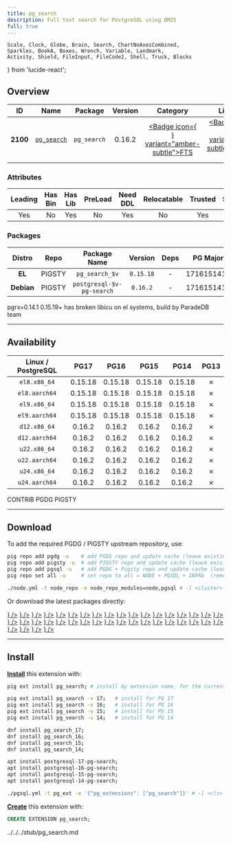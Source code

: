 ```yaml
---
title: pg_search
description: Full text search for PostgreSQL using BM25
full: true
---
```


    Scale, Clock, Globe, Brain, Search, ChartNoAxesCombined,
    Sparkles, BookA, Boxes, Wrench, Variable, Landmark,
    Activity, Shield, FileInput, FileCode2, Shell, Truck, Blocks
} from 'lucide-react';

## Overview

| <TooltipIconButton tooltip="Extension unique identifier" side="top">ID</TooltipIconButton> | <TooltipIconButton tooltip="Extension name" side="top">Name</TooltipIconButton> | <TooltipIconButton tooltip="Package name for installation" side="top">Package</TooltipIconButton> | <TooltipIconButton tooltip="Latest available extension version" side="top">Version</TooltipIconButton> | <TooltipIconButton tooltip="Extension category" side="top">Category</TooltipIconButton> | <TooltipIconButton tooltip="Open source license" side="top">License</TooltipIconButton> | <TooltipIconButton tooltip="Programming language" side="top">Lang</TooltipIconButton> |
|:--------:|:--------:|:----------:|:--------------:|:---------------------------------------:|:------------------------------------------------------:|:----:|
| **2100** | [`pg_search`](https://github.com/paradedb/paradedb/tree/dev/pg_search) | `pg_search` | 0.16.2 | <a href="/ext/fts" className="no-underline"><Badge icon={<Search />} variant="amber-subtle">FTS</Badge></a> | <a href="/ext/list/license#agpl-30" className="no-underline"><Badge icon={<Scale />} variant="red-subtle">AGPL-3.0</Badge></a> | <a href="/ext/list/lang#rust"><Badge icon={<FileCode2 />} variant="amber-subtle">Rust</Badge></a> |

### Attributes

| <TooltipIconButton tooltip="The Primary Leading extension in the Package" side="top">Leading</TooltipIconButton> | <TooltipIconButton tooltip="Contains binary utils" side="top">Has Bin</TooltipIconButton> | <TooltipIconButton tooltip="Contains .so shared library files" side="top">Has Lib</TooltipIconButton> | <TooltipIconButton tooltip="Requires preloading via shared_preload_libraries" side="top">PreLoad</TooltipIconButton> | <TooltipIconButton tooltip="Requires CREATE EXTENSION DDL command" side="top">Need DDL</TooltipIconButton> | <TooltipIconButton tooltip="Can be installed in any schema" side="top">Relocatable</TooltipIconButton> | <TooltipIconButton tooltip="Can be created by non-superuser" side="top">Trusted</TooltipIconButton> | <TooltipIconButton tooltip="Schemas used by this extension" side="top">Schemas</TooltipIconButton> |
|:-------:|:-------:|:-------:|:-------:|:--------:|:-----------:|:-------:|:-------:|
| Yes | No | Yes | No | Yes | No | Yes | `paradedb` |

### Packages

| <TooltipIconButton tooltip="Linux distribution family, EL or Debian" side="top">Distro</TooltipIconButton> | <TooltipIconButton tooltip="Package repository" side="top">Repo</TooltipIconButton> | <TooltipIconButton tooltip="The RPM/DEB Package Name Pattern (replace $v with real pg major)" side="top">Package Name</TooltipIconButton> | <TooltipIconButton tooltip="Latest package version" side="top">Version</TooltipIconButton> | <TooltipIconButton tooltip="RPM/DEB Package dependencies" side="top">Deps</TooltipIconButton> | <TooltipIconButton tooltip="Available in these PostgreSQL Major Versions" side="top">PG Major</TooltipIconButton> |
|:----------:|:--------:|:------------------------:|:-----------:|:------------:|:------------------:|
|   **EL**   | <Badge variant="amber-subtle"><span className="font-bold">PIGSTY</span></Badge> | `pg_search_$v` | `0.15.18` | - | <Badge variant="green-subtle">17</Badge><Badge variant="green-subtle">16</Badge><Badge variant="green-subtle">15</Badge><Badge variant="green-subtle">14</Badge><Badge variant="red-subtle">13</Badge> |
| **Debian** | <Badge variant="amber-subtle"><span className="font-bold">PIGSTY</span></Badge> | `postgresql-$v-pg-search` | `0.16.2` | - | <Badge variant="green-subtle">17</Badge><Badge variant="green-subtle">16</Badge><Badge variant="green-subtle">15</Badge><Badge variant="green-subtle">14</Badge><Badge variant="red-subtle">13</Badge> |


<Callout title="Comments" type="info">
    pgrx=0.14.1 0.15.19+ has broken libicu on el systems, build by ParadeDB team 
</Callout>


------

## Availability

| <TooltipIconButton tooltip="Linux Distro Arch / PostgreSQL Major Version" side="top">Linux / PostgreSQL </TooltipIconButton> | **PG17** | **PG16** | **PG15** | **PG14** | <span className="text-red-500">**PG13**</span> |
|:-----:|:-----:|:-----:|:-----:|:-----:|:-----:|
| `el8.x86_64` | <Badge variant="amber-subtle">0.15.18</Badge> | <Badge variant="amber-subtle">0.15.18</Badge> | <Badge variant="amber-subtle">0.15.18</Badge> | <Badge variant="amber-subtle">0.15.18</Badge> | <Badge variant="red-subtle">✗</Badge> |
| `el8.aarch64` | <Badge variant="amber-subtle">0.15.18</Badge> | <Badge variant="amber-subtle">0.15.18</Badge> | <Badge variant="amber-subtle">0.15.18</Badge> | <Badge variant="amber-subtle">0.15.18</Badge> | <Badge variant="red-subtle">✗</Badge> |
| `el9.x86_64` | <Badge variant="amber-subtle">0.15.18</Badge> | <Badge variant="amber-subtle">0.15.18</Badge> | <Badge variant="amber-subtle">0.15.18</Badge> | <Badge variant="amber-subtle">0.15.18</Badge> | <Badge variant="red-subtle">✗</Badge> |
| `el9.aarch64` | <Badge variant="amber-subtle">0.15.18</Badge> | <Badge variant="amber-subtle">0.15.18</Badge> | <Badge variant="amber-subtle">0.15.18</Badge> | <Badge variant="amber-subtle">0.15.18</Badge> | <Badge variant="red-subtle">✗</Badge> |
| `d12.x86_64` | <Badge variant="amber-subtle">0.16.2</Badge> | <Badge variant="amber-subtle">0.16.2</Badge> | <Badge variant="amber-subtle">0.16.2</Badge> | <Badge variant="amber-subtle">0.16.2</Badge> | <Badge variant="red-subtle">✗</Badge> |
| `d12.aarch64` | <Badge variant="amber-subtle">0.16.2</Badge> | <Badge variant="amber-subtle">0.16.2</Badge> | <Badge variant="amber-subtle">0.16.2</Badge> | <Badge variant="amber-subtle">0.16.2</Badge> | <Badge variant="red-subtle">✗</Badge> |
| `u22.x86_64` | <Badge variant="amber-subtle">0.16.2</Badge> | <Badge variant="amber-subtle">0.16.2</Badge> | <Badge variant="amber-subtle">0.16.2</Badge> | <Badge variant="amber-subtle">0.16.2</Badge> | <Badge variant="red-subtle">✗</Badge> |
| `u22.aarch64` | <Badge variant="amber-subtle">0.16.2</Badge> | <Badge variant="amber-subtle">0.16.2</Badge> | <Badge variant="amber-subtle">0.16.2</Badge> | <Badge variant="amber-subtle">0.16.2</Badge> | <Badge variant="red-subtle">✗</Badge> |
| `u24.x86_64` | <Badge variant="amber-subtle">0.16.2</Badge> | <Badge variant="amber-subtle">0.16.2</Badge> | <Badge variant="amber-subtle">0.16.2</Badge> | <Badge variant="amber-subtle">0.16.2</Badge> | <Badge variant="red-subtle">✗</Badge> |
| `u24.aarch64` | <Badge variant="amber-subtle">0.16.2</Badge> | <Badge variant="amber-subtle">0.16.2</Badge> | <Badge variant="amber-subtle">0.16.2</Badge> | <Badge variant="amber-subtle">0.16.2</Badge> | <Badge variant="red-subtle">✗</Badge> |

<Badge variant="green-subtle"><span className="font-black">CONTRIB</span></Badge> <Badge variant="blue-subtle"><span className="font-black">PGDG</span></Badge> <Badge variant="amber-subtle"><span className="font-black">PIGSTY</span></Badge>

------

## Download

To add the required PGDG / PIGSTY upstream repository, use:

```bash tab="pig"
pig repo add pgdg -u    # add PGDG repo and update cache (leave existing repos)
pig repo add pigsty -u  # add PIGSTY repo and update cache (leave existing repos)
pig repo add pgsql -u   # add PGDG + Pigsty repo and update cache (leave existing repos)
pig repo set all -u     # set repo to all = NODE + PGSQL + INFRA  (remove existing repos)
```
```bash tab="pigsty"
./node.yml -t node_repo -e node_repo_modules=node,pgsql # -l <cluster>
```

Or download the latest packages directly:

<Files>
    <Folder name="el8.x86_64">
        <a href="https://repo.pigsty.io/yum/pgsql/el8.x86_64/pg_search_17-0.15.18-1PARADEDB.el8.x86_64.rpm"><File name="pg_search_17-0.15.18-1PARADEDB.el8.x86_64.rpm" icon={<Package className="text-emerald-500" />} /></a>
        <a href="https://repo.pigsty.io/yum/pgsql/el8.x86_64/pg_search_16-0.15.18-1PARADEDB.el8.x86_64.rpm"><File name="pg_search_16-0.15.18-1PARADEDB.el8.x86_64.rpm" icon={<Package className="text-emerald-500" />} /></a>
        <a href="https://repo.pigsty.io/yum/pgsql/el8.x86_64/pg_search_15-0.15.18-1PARADEDB.el8.x86_64.rpm"><File name="pg_search_15-0.15.18-1PARADEDB.el8.x86_64.rpm" icon={<Package className="text-emerald-500" />} /></a>
        <a href="https://repo.pigsty.io/yum/pgsql/el8.x86_64/pg_search_14-0.15.18-1PARADEDB.el8.x86_64.rpm"><File name="pg_search_14-0.15.18-1PARADEDB.el8.x86_64.rpm" icon={<Package className="text-emerald-500" />} /></a>
    </Folder>
    <Folder name="el8.aarch64">
        <a href="https://repo.pigsty.io/yum/pgsql/el8.aarch64/pg_search_17-0.15.18-1PARADEDB.el8.aarch64.rpm"><File name="pg_search_17-0.15.18-1PARADEDB.el8.aarch64.rpm" icon={<Package className="text-orange-500" />} /></a>
        <a href="https://repo.pigsty.io/yum/pgsql/el8.aarch64/pg_search_16-0.15.18-1PARADEDB.el8.aarch64.rpm"><File name="pg_search_16-0.15.18-1PARADEDB.el8.aarch64.rpm" icon={<Package className="text-orange-500" />} /></a>
        <a href="https://repo.pigsty.io/yum/pgsql/el8.aarch64/pg_search_15-0.15.18-1PARADEDB.el8.aarch64.rpm"><File name="pg_search_15-0.15.18-1PARADEDB.el8.aarch64.rpm" icon={<Package className="text-orange-500" />} /></a>
        <a href="https://repo.pigsty.io/yum/pgsql/el8.aarch64/pg_search_14-0.15.18-1PARADEDB.el8.aarch64.rpm"><File name="pg_search_14-0.15.18-1PARADEDB.el8.aarch64.rpm" icon={<Package className="text-orange-500" />} /></a>
    </Folder>
    <Folder name="el9.x86_64">
        <a href="https://repo.pigsty.io/yum/pgsql/el9.x86_64/pg_search_17-0.15.18-1PARADEDB.el9.x86_64.rpm"><File name="pg_search_17-0.15.18-1PARADEDB.el9.x86_64.rpm" icon={<Package className="text-emerald-500" />} /></a>
        <a href="https://repo.pigsty.io/yum/pgsql/el9.x86_64/pg_search_16-0.15.18-1PARADEDB.el9.x86_64.rpm"><File name="pg_search_16-0.15.18-1PARADEDB.el9.x86_64.rpm" icon={<Package className="text-emerald-500" />} /></a>
        <a href="https://repo.pigsty.io/yum/pgsql/el9.x86_64/pg_search_15-0.15.18-1PARADEDB.el9.x86_64.rpm"><File name="pg_search_15-0.15.18-1PARADEDB.el9.x86_64.rpm" icon={<Package className="text-emerald-500" />} /></a>
        <a href="https://repo.pigsty.io/yum/pgsql/el9.x86_64/pg_search_14-0.15.18-1PARADEDB.el9.x86_64.rpm"><File name="pg_search_14-0.15.18-1PARADEDB.el9.x86_64.rpm" icon={<Package className="text-emerald-500" />} /></a>
    </Folder>
    <Folder name="el9.aarch64">
        <a href="https://repo.pigsty.io/yum/pgsql/el9.aarch64/pg_search_17-0.15.18-1PARADEDB.el9.aarch64.rpm"><File name="pg_search_17-0.15.18-1PARADEDB.el9.aarch64.rpm" icon={<Package className="text-orange-500" />} /></a>
        <a href="https://repo.pigsty.io/yum/pgsql/el9.aarch64/pg_search_16-0.15.18-1PARADEDB.el9.aarch64.rpm"><File name="pg_search_16-0.15.18-1PARADEDB.el9.aarch64.rpm" icon={<Package className="text-orange-500" />} /></a>
        <a href="https://repo.pigsty.io/yum/pgsql/el9.aarch64/pg_search_15-0.15.18-1PARADEDB.el9.aarch64.rpm"><File name="pg_search_15-0.15.18-1PARADEDB.el9.aarch64.rpm" icon={<Package className="text-orange-500" />} /></a>
        <a href="https://repo.pigsty.io/yum/pgsql/el9.aarch64/pg_search_14-0.15.18-1PARADEDB.el9.aarch64.rpm"><File name="pg_search_14-0.15.18-1PARADEDB.el9.aarch64.rpm" icon={<Package className="text-orange-500" />} /></a>
    </Folder>
    <Folder name="d12.x86_64">
        <a href="https://repo.pigsty.io/apt/pgsql/bookworm/pool/main/p/postgresql-17-pg-search/postgresql-17-pg-search_0.16.2_amd64.deb"><File name="postgresql-17-pg-search_0.16.2_amd64.deb" icon={<Box className="text-emerald-500" />} /></a>
        <a href="https://repo.pigsty.io/apt/pgsql/bookworm/pool/main/p/postgresql-16-pg-search/postgresql-16-pg-search_0.16.2_amd64.deb"><File name="postgresql-16-pg-search_0.16.2_amd64.deb" icon={<Box className="text-emerald-500" />} /></a>
        <a href="https://repo.pigsty.io/apt/pgsql/bookworm/pool/main/p/postgresql-15-pg-search/postgresql-15-pg-search_0.16.2_amd64.deb"><File name="postgresql-15-pg-search_0.16.2_amd64.deb" icon={<Box className="text-emerald-500" />} /></a>
        <a href="https://repo.pigsty.io/apt/pgsql/bookworm/pool/main/p/postgresql-14-pg-search/postgresql-14-pg-search_0.16.2_amd64.deb"><File name="postgresql-14-pg-search_0.16.2_amd64.deb" icon={<Box className="text-emerald-500" />} /></a>
    </Folder>
    <Folder name="d12.aarch64">
        <a href="https://repo.pigsty.io/apt/pgsql/bookworm/pool/main/p/postgresql-17-pg-search/postgresql-17-pg-search_0.16.2_arm64.deb"><File name="postgresql-17-pg-search_0.16.2_arm64.deb" icon={<Box className="text-orange-500" />} /></a>
        <a href="https://repo.pigsty.io/apt/pgsql/bookworm/pool/main/p/postgresql-16-pg-search/postgresql-16-pg-search_0.16.2_arm64.deb"><File name="postgresql-16-pg-search_0.16.2_arm64.deb" icon={<Box className="text-orange-500" />} /></a>
        <a href="https://repo.pigsty.io/apt/pgsql/bookworm/pool/main/p/postgresql-15-pg-search/postgresql-15-pg-search_0.16.2_arm64.deb"><File name="postgresql-15-pg-search_0.16.2_arm64.deb" icon={<Box className="text-orange-500" />} /></a>
        <a href="https://repo.pigsty.io/apt/pgsql/bookworm/pool/main/p/postgresql-14-pg-search/postgresql-14-pg-search_0.16.2_arm64.deb"><File name="postgresql-14-pg-search_0.16.2_arm64.deb" icon={<Box className="text-orange-500" />} /></a>
    </Folder>
    <Folder name="u22.x86_64">
        <a href="https://repo.pigsty.io/apt/pgsql/jammy/pool/main/p/postgresql-17-pg-search/postgresql-17-pg-search_0.16.2_amd64.deb"><File name="postgresql-17-pg-search_0.16.2_amd64.deb" icon={<Box className="text-emerald-500" />} /></a>
        <a href="https://repo.pigsty.io/apt/pgsql/jammy/pool/main/p/postgresql-16-pg-search/postgresql-16-pg-search_0.16.2_amd64.deb"><File name="postgresql-16-pg-search_0.16.2_amd64.deb" icon={<Box className="text-emerald-500" />} /></a>
        <a href="https://repo.pigsty.io/apt/pgsql/jammy/pool/main/p/postgresql-15-pg-search/postgresql-15-pg-search_0.16.2_amd64.deb"><File name="postgresql-15-pg-search_0.16.2_amd64.deb" icon={<Box className="text-emerald-500" />} /></a>
        <a href="https://repo.pigsty.io/apt/pgsql/jammy/pool/main/p/postgresql-14-pg-search/postgresql-14-pg-search_0.16.2_amd64.deb"><File name="postgresql-14-pg-search_0.16.2_amd64.deb" icon={<Box className="text-emerald-500" />} /></a>
    </Folder>
    <Folder name="u22.aarch64">
        <a href="https://repo.pigsty.io/apt/pgsql/jammy/pool/main/p/postgresql-17-pg-search/postgresql-17-pg-search_0.16.2_arm64.deb"><File name="postgresql-17-pg-search_0.16.2_arm64.deb" icon={<Box className="text-orange-500" />} /></a>
        <a href="https://repo.pigsty.io/apt/pgsql/jammy/pool/main/p/postgresql-16-pg-search/postgresql-16-pg-search_0.16.2_arm64.deb"><File name="postgresql-16-pg-search_0.16.2_arm64.deb" icon={<Box className="text-orange-500" />} /></a>
        <a href="https://repo.pigsty.io/apt/pgsql/jammy/pool/main/p/postgresql-15-pg-search/postgresql-15-pg-search_0.16.2_arm64.deb"><File name="postgresql-15-pg-search_0.16.2_arm64.deb" icon={<Box className="text-orange-500" />} /></a>
        <a href="https://repo.pigsty.io/apt/pgsql/jammy/pool/main/p/postgresql-14-pg-search/postgresql-14-pg-search_0.16.2_arm64.deb"><File name="postgresql-14-pg-search_0.16.2_arm64.deb" icon={<Box className="text-orange-500" />} /></a>
    </Folder>
    <Folder name="u24.x86_64">
        <a href="https://repo.pigsty.io/apt/pgsql/noble/pool/main/p/postgresql-17-pg-search/postgresql-17-pg-search_0.16.2_amd64.deb"><File name="postgresql-17-pg-search_0.16.2_amd64.deb" icon={<Box className="text-emerald-500" />} /></a>
        <a href="https://repo.pigsty.io/apt/pgsql/noble/pool/main/p/postgresql-16-pg-search/postgresql-16-pg-search_0.16.2_amd64.deb"><File name="postgresql-16-pg-search_0.16.2_amd64.deb" icon={<Box className="text-emerald-500" />} /></a>
        <a href="https://repo.pigsty.io/apt/pgsql/noble/pool/main/p/postgresql-15-pg-search/postgresql-15-pg-search_0.16.2_amd64.deb"><File name="postgresql-15-pg-search_0.16.2_amd64.deb" icon={<Box className="text-emerald-500" />} /></a>
        <a href="https://repo.pigsty.io/apt/pgsql/noble/pool/main/p/postgresql-14-pg-search/postgresql-14-pg-search_0.16.2_amd64.deb"><File name="postgresql-14-pg-search_0.16.2_amd64.deb" icon={<Box className="text-emerald-500" />} /></a>
    </Folder>
    <Folder name="u24.aarch64">
        <a href="https://repo.pigsty.io/apt/pgsql/noble/pool/main/p/postgresql-17-pg-search/postgresql-17-pg-search_0.16.2_arm64.deb"><File name="postgresql-17-pg-search_0.16.2_arm64.deb" icon={<Box className="text-orange-500" />} /></a>
        <a href="https://repo.pigsty.io/apt/pgsql/noble/pool/main/p/postgresql-16-pg-search/postgresql-16-pg-search_0.16.2_arm64.deb"><File name="postgresql-16-pg-search_0.16.2_arm64.deb" icon={<Box className="text-orange-500" />} /></a>
        <a href="https://repo.pigsty.io/apt/pgsql/noble/pool/main/p/postgresql-15-pg-search/postgresql-15-pg-search_0.16.2_arm64.deb"><File name="postgresql-15-pg-search_0.16.2_arm64.deb" icon={<Box className="text-orange-500" />} /></a>
        <a href="https://repo.pigsty.io/apt/pgsql/noble/pool/main/p/postgresql-14-pg-search/postgresql-14-pg-search_0.16.2_arm64.deb"><File name="postgresql-14-pg-search_0.16.2_arm64.deb" icon={<Box className="text-orange-500" />} /></a>
    </Folder>
</Files>

------

## Install

[**Install**](/docs/pgsql/ext/install) this extension with:

```bash tab="pig"
pig ext install pg_search; # install by extension name, for the current active PG version

pig ext install pg_search -v 17;   # install for PG 17
pig ext install pg_search -v 16;   # install for PG 16
pig ext install pg_search -v 15;   # install for PG 15
pig ext install pg_search -v 14;   # install for PG 14
```
```bash tab="yum" 
dnf install pg_search_17;
dnf install pg_search_16;
dnf install pg_search_15;
dnf install pg_search_14;
```
```bash tab="apt" 
apt install postgresql-17-pg-search;
apt install postgresql-16-pg-search;
apt install postgresql-15-pg-search;
apt install postgresql-14-pg-search;
```
```bash tab="ansible"
./pgsql.yml -t pg_ext -e '{"pg_extensions": ["pg_search"]}' # -l <cls>
```

[**Create**](/docs/pgsql/ext/create) this extension with:

```sql
CREATE EXTENSION pg_search;
```


<include>../../../stub/pg_search.md</include>
